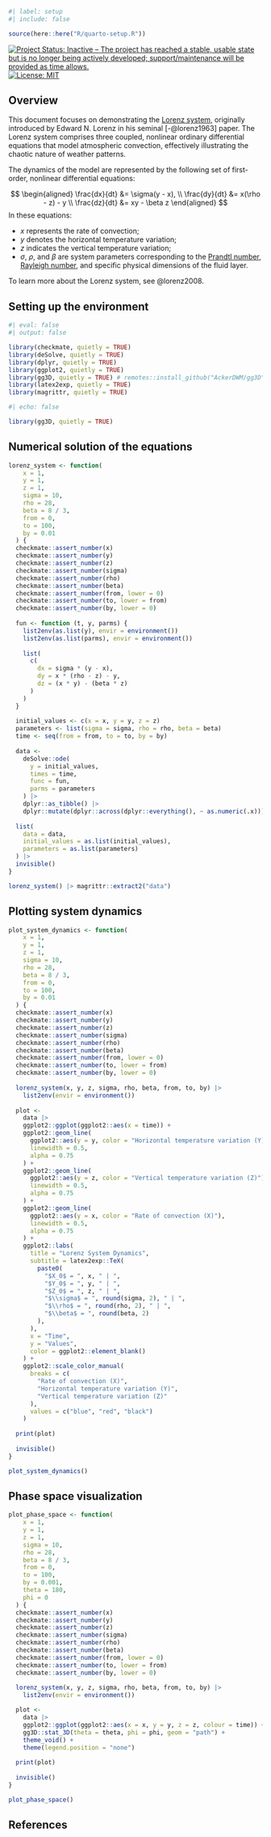 ```r
#| label: setup
#| include: false

source(here::here("R/quarto-setup.R"))
```

<!-- badges: start -->
[![Project Status: Inactive – The project has reached a stable, usable state but is no longer being actively developed; support/maintenance will be provided as time allows.](https://www.repostatus.org/badges/latest/inactive.svg)](https://www.repostatus.org/#inactive)
[![License: MIT](https://img.shields.io/badge/license-MIT-green)](https://choosealicense.com/licenses/mit/)
<!-- badges: end -->

## Overview

This document focuses on demonstrating the [Lorenz system](https://en.wikipedia.org/wiki/Lorenz_system), originally introduced by Edward N. Lorenz in his seminal [-@lorenz1963] paper. The Lorenz system comprises three coupled, nonlinear ordinary differential equations that model atmospheric convection, effectively illustrating the chaotic nature of weather patterns.

The dynamics of the model are represented by the following set of first-order, nonlinear differential equations:

$$
\begin{aligned}
\frac{dx}{dt} &= \sigma(y - x), \\
\frac{dy}{dt} &= x(\rho - z) - y \\
\frac{dz}{dt} &= xy - \beta z
\end{aligned}
$$
In these equations:

- $x$ represents the rate of convection;
- $y$ denotes the horizontal temperature variation;
- $z$ indicates the vertical temperature variation;
- $\sigma$, $\rho$, and $\beta$ are system parameters corresponding to the [Prandtl number](https://en.wikipedia.org/wiki/Prandtl_number), [Rayleigh number](https://en.wikipedia.org/wiki/Rayleigh_number), and specific physical dimensions of the fluid layer.

To learn more about the Lorenz system, see @lorenz2008.

## Setting up the environment

```r
#| eval: false
#| output: false

library(checkmate, quietly = TRUE)
library(deSolve, quietly = TRUE)
library(dplyr, quietly = TRUE)
library(ggplot2, quietly = TRUE)
library(gg3D, quietly = TRUE) # remotes::install_github("AckerDWM/gg3D")
library(latex2exp, quietly = TRUE)
library(magrittr, quietly = TRUE)
```

```r
#| echo: false

library(gg3D, quietly = TRUE)
```

## Numerical solution of the equations

```r
lorenz_system <- function(
    x = 1, 
    y = 1, 
    z = 1, 
    sigma = 10, 
    rho = 28, 
    beta = 8 / 3, 
    from = 0, 
    to = 100,
    by = 0.01
  ) {
  checkmate::assert_number(x)
  checkmate::assert_number(y)
  checkmate::assert_number(z)
  checkmate::assert_number(sigma)
  checkmate::assert_number(rho)
  checkmate::assert_number(beta)
  checkmate::assert_number(from, lower = 0)
  checkmate::assert_number(to, lower = from)
  checkmate::assert_number(by, lower = 0)
  
  fun <- function (t, y, parms) {
    list2env(as.list(y), envir = environment())
    list2env(as.list(parms), envir = environment())
    
    list(
      c(
        dx = sigma * (y - x),
        dy = x * (rho - z) - y,
        dz = (x * y) - (beta * z)
      )
    )
  }
  
  initial_values <- c(x = x, y = y, z = z)
  parameters <- list(sigma = sigma, rho = rho, beta = beta)
  time <- seq(from = from, to = to, by = by)
  
  data <- 
    deSolve::ode(
      y = initial_values,
      times = time, 
      func = fun,
      parms = parameters
    ) |>
    dplyr::as_tibble() |>
    dplyr::mutate(dplyr::across(dplyr::everything(), ~ as.numeric(.x)))
  
  list(
    data = data,
    initial_values = as.list(initial_values),
    parameters = as.list(parameters)
  ) |>
  invisible()
}
```

```r
lorenz_system() |> magrittr::extract2("data")
```

## Plotting system dynamics

```r
plot_system_dynamics <- function(
    x = 1, 
    y = 1, 
    z = 1, 
    sigma = 10, 
    rho = 28, 
    beta = 8 / 3, 
    from = 0, 
    to = 100,
    by = 0.01
  ) {
  checkmate::assert_number(x)
  checkmate::assert_number(y)
  checkmate::assert_number(z)
  checkmate::assert_number(sigma)
  checkmate::assert_number(rho)
  checkmate::assert_number(beta)
  checkmate::assert_number(from, lower = 0)
  checkmate::assert_number(to, lower = from)
  checkmate::assert_number(by, lower = 0)
  
  lorenz_system(x, y, z, sigma, rho, beta, from, to, by) |> 
    list2env(envir = environment())
  
  plot <- 
    data |>
    ggplot2::ggplot(ggplot2::aes(x = time)) +
    ggplot2::geom_line(
      ggplot2::aes(y = y, color = "Horizontal temperature variation (Y)"),
      linewidth = 0.5,
      alpha = 0.75
    ) +
    ggplot2::geom_line(
      ggplot2::aes(y = z, color = "Vertical temperature variation (Z)"),
      linewidth = 0.5,
      alpha = 0.75
    ) +
    ggplot2::geom_line(
      ggplot2::aes(y = x, color = "Rate of convection (X)"),
      linewidth = 0.5,
      alpha = 0.75
    ) +
    ggplot2::labs(
      title = "Lorenz System Dynamics",
      subtitle = latex2exp::TeX(
        paste0(
          "$X_0$ = ", x, " | ",
          "$Y_0$ = ", y, " | ",
          "$Z_0$ = ", z, " | ",
          "$\\sigma$ = ", round(sigma, 2), " | ",
          "$\\rho$ = ", round(rho, 2), " | ",
          "$\\beta$ = ", round(beta, 2)
        ),
      ),
      x = "Time", 
      y = "Values",
      color = ggplot2::element_blank()
    ) +
    ggplot2::scale_color_manual(
      breaks = c(
        "Rate of convection (X)", 
        "Horizontal temperature variation (Y)", 
        "Vertical temperature variation (Z)"
      ),
      values = c("blue", "red", "black")
    )
  
  print(plot)
  
  invisible()
}
```

```r
plot_system_dynamics()
```

## Phase space visualization

```r
plot_phase_space <- function(
    x = 1, 
    y = 1, 
    z = 1, 
    sigma = 10, 
    rho = 28, 
    beta = 8 / 3, 
    from = 0, 
    to = 100,
    by = 0.001,
    theta = 180,
    phi = 0
  ) {
  checkmate::assert_number(x)
  checkmate::assert_number(y)
  checkmate::assert_number(z)
  checkmate::assert_number(sigma)
  checkmate::assert_number(rho)
  checkmate::assert_number(beta)
  checkmate::assert_number(from, lower = 0)
  checkmate::assert_number(to, lower = from)
  checkmate::assert_number(by, lower = 0)
  
  lorenz_system(x, y, z, sigma, rho, beta, from, to, by) |> 
    list2env(envir = environment())

  plot <-
    data |>
    ggplot2::ggplot(ggplot2::aes(x = x, y = y, z = z, colour = time)) +
    gg3D::stat_3D(theta = theta, phi = phi, geom = "path") +
    theme_void() +
    theme(legend.position = "none")
  
  print(plot)
  
  invisible()
}
```

```r
plot_phase_space()
```

## References {.unnumbered}

::: {#refs}
:::
